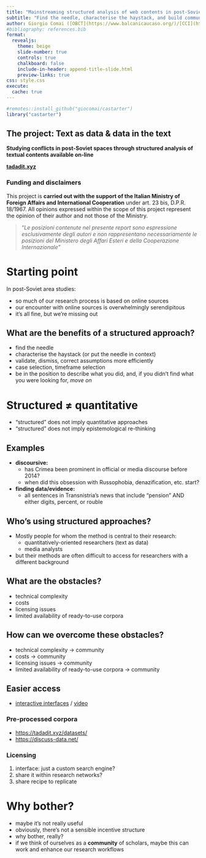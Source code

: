 ```yaml
---
title: "Mainstreaming structured analysis of web contents in post-Soviet area studies"
subtitle: "Find the needle, characterise the haystack, and build community"
author: Giorgio Comai ([OBCT](https://www.balcanicaucaso.org/)/[CCI](https://www.cci.tn.it/))
#bibliography: references.bib
format:
  revealjs: 
    theme: beige
    slide-number: true
    controls: true
    chalkboard: false
    include-in-header: append-title-slide.html
    preview-links: true
css: style.css
execute: 
  cache: true
---
```


```r
#remotes::install_github("giocomai/castarter")
library("castarter")

```

## The project: Text as data & data in the text

**Studying conflicts in post-Soviet spaces through structured analysis of textual contents available on-line**

[**tadadit.xyz**](https://tadadit.xyz){preview-link="true"}

### Funding and disclaimers

::: r-fit-text
This project is **carried out with the support of the Italian Ministry of Foreign Affairs and International Cooperation** under art. 23 bis, D.P.R. 18/1967. All opinions expressed within the scope of this project represent the opinion of their author and not those of the Ministry.

> "*Le posizioni contenute nel presente report sono espressione esclusivamente degli autori e non rappresentano necessariamente le posizioni del Ministero degli Affari Esteri e della Cooperazione Internazionale"*
:::

# Starting point

In post-Soviet area studies:

-   so much of our research process is based on online sources
-   our encounter with online sources is overwhelmingly serendipitous
-   it's all fine, but we're missing out

## What are the benefits of a structured approach?

-   find the needle
-   characterise the haystack (or put the needle in context)
-   validate, dismiss, correct assumptions more efficiently
-   case selection, timeframe selection
-   be in the position to describe what you did, and, if you didn't find what you were looking for, *move on*

# Structured ≠ quantitative

-   "structured" does not imply quantitative approaches
-   "structured" does not imply epistemological re-thinking

## Examples

-   **discoursive:**
    -   has Crimea been prominent in official or media discourse before 2014?
    -   when did this obsession with Russophobia, denazification, etc. start?
-   **finding data/evidence:**
    -   all sentences in Transnistria's news that include "pension" AND either digits, percent, or rouble

## Who's using structured approaches?

-   Mostly people for whom the method is central to their research:
    -   quantitatively-oriented researchers (text as data)
    -   media analysts
-   but their methods are often difficult to access for researchers with a different background

## What are the obstacles?

-   technical complexity
-   costs
-   licensing issues
-   limited availability of ready-to-use corpora

## How can we overcome these obstacles?

-   technical complexity -> community
-   costs -> community
-   licensing issues -> community
-   limited availability of ready-to-use corpora -> community

## Easier access

- [interactive interfaces](https://explore.tadadit.xyz/kremlin_en/){preview-link="true"} / [video](img/kremlin_en_example.webm){preview-link="true"}

### Pre-processed corpora

- [https://tadadit.xyz/datasets/](https://tadadit.xyz/datasets/){preview-link="true"}
- [https://discuss-data.net/](https://discuss-data.net/)

### Licensing

1. interface: just a custom search engine?
2. share it within research networks?
3. share recipe to replicate

# Why bother?

- maybe it's not really useful
- obviously, there's not a sensible incentive structure
- why bother, really?
- if we think of ourselves as a __community__ of scholars, maybe this can work and enhance our research workflows

